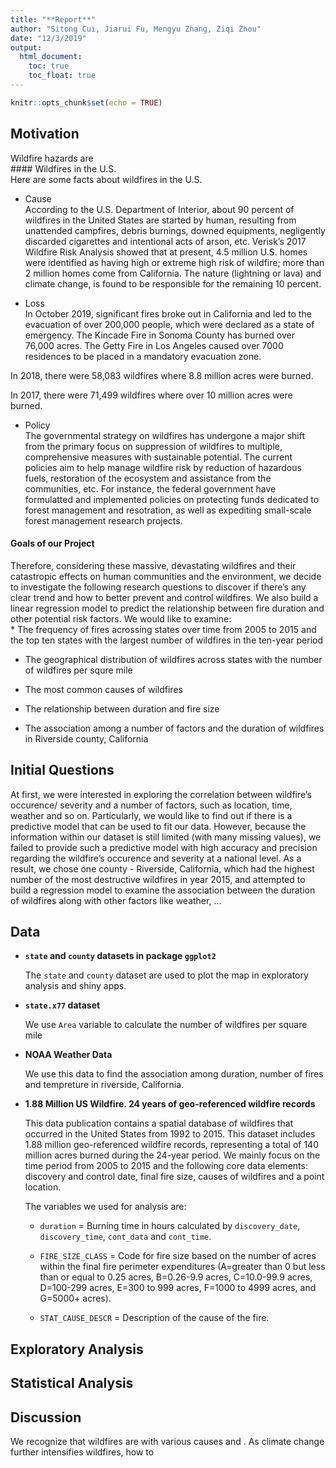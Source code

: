 ```yaml
---
title: "**Report**"
author: "Sitong Cui, Jiarui Fu, Mengyu Zhang, Ziqi Zhou"
date: "12/3/2019"
output:
  html_document: 
    toc: true
    toc_float: true
---
```


```r
knitr::opts_chunk$set(echo = TRUE)
```

## **Motivation**
Wildfire hazards are     
#### Wildfires in the U.S.   
Here are some facts about wildfires in the U.S.     

* Cause   
According to the U.S. Department of Interior, about 90 percent of wildfires in the United States are started by human, resulting from unattended campfires, debris burnings, downed equipments, negligently discarded cigarettes and intentional acts of arson, etc. Verisk's 2017 Wildfire Risk Analysis showed that at present, 4.5 million U.S. homes were identified as having high or extreme high risk of wildfire; more than 2 million homes come from California. The nature (lightning or lava) and climate change, is found to be responsible for the remaining 10 percent.   

* Loss     
In October 2019, significant fires broke out in California and led to the evacuation of over 200,000 people, which were declared as a state of emergency. The Kincade Fire in Sonoma County has burned over 76,000 acres. The Getty Fire in Los Angeles caused over 7000 residences to be placed in a mandatory evacuation zone.    

In 2018, there were 58,083 wildfires where 8.8 million acres were burned.   

In 2017, there were 71,499 wildfires where over 10 million acres were burned.   

* Policy   
The governmental strategy on wildfires has undergone a major shift from the primary focus on suppression of wildfires to multiple, comprehensive measures with sustainable potential. The current policies aim to help manage wildfire risk by reduction of hazardous fuels, restoration of the ecosystem and assistance from the communities, etc. For instance, the federal government have formulatted and implemented policies on protecting funds dedicated to forest management and resotration, as well as expediting small-scale forest management research projects.   

#### Goals of our Project
Therefore, considering these massive, devastating wildfires and their catastropic effects on human communities and the environment, we decide to investigate the following research questions to discover if there's any clear trend and how to better prevent and control wildfires. We also build a linear regression model to predict the relationship between fire duration and other potential risk factors. We would like to examine:   
* The frequency of fires acrossing states over time from 2005 to 2015 and the top ten states with the largest number of wildfires in the ten-year period      

* The geographical distribution of wildfires across states with the number of wildfires per squre mile   

* The most common causes of wildfires       

* The relationship between duration and fire size   

* The association among a number of factors and the duration of wildfires in Riverside county, California   

## **Initial Questions**
At first, we were interested in exploring the correlation between wildfire's occurence/ severity and a number of factors, such as location, time, weather and so on. Particularly, we would like to find out if there is a predictive model that can be used to fit our data. However, because the information within our dataset is still limited (with many missing values), we failed to provide such a predictive model with high accuracy and precision regarding the wildfire's occurence and severity at a national level. As a result, we chose one county - Riverside, California, which had the highest number of the most destructive wildfires in year 2015, and attempted to build a regression model to examine the association between the duration of wildfires along with other factors like weather, ...

## **Data**

* **`state` and `county` datasets in package `ggplot2`**

  The `state` and `county` dataset are used to plot the map in exploratory analysis and shiny apps.

* **`state.x77` dataset**

  We use `Area` variable to calculate the number of wildfires per square mile
  
* **NOAA Weather Data**

  We use this data to find the association among duration, number of fires and tempreture in riverside, California.

* **1.88 Million US Wildfire. 24 years of geo-referenced wildfire records**

  This data publication contains a spatial database of wildfires that occurred in the United States from 1992 to 2015. This dataset includes 1.88 million geo-referenced wildfire records, representing a total of 140 million acres burned during the 24-year period. We mainly focus on the time period from 2005 to 2015 and the following core data elements: discovery and control date, final fire size, causes of wildfires and a point location.

  The variables we used for analysis are: 

  + `duration` = Burning time in hours calculated by `discovery_date`, `discovery_time`, `cont_data` and `cont_time`.

  + `FIRE_SIZE_CLASS` = Code for fire size based on the number of acres within the final fire perimeter expenditures (A=greater than 0 but less than or equal to 0.25 acres, B=0.26-9.9 acres, C=10.0-99.9 acres, D=100-299 acres, E=300 to 999 acres, F=1000 to 4999 acres, and G=5000+ acres).

  + `STAT_CAUSE_DESCR` = Description of the cause of the fire.

## **Exploratory Analysis**

## **Statistical Analysis**

## **Discussion**
We recognize that wildfires are with various causes and . As climate change further intensifies wildfires, how to 

